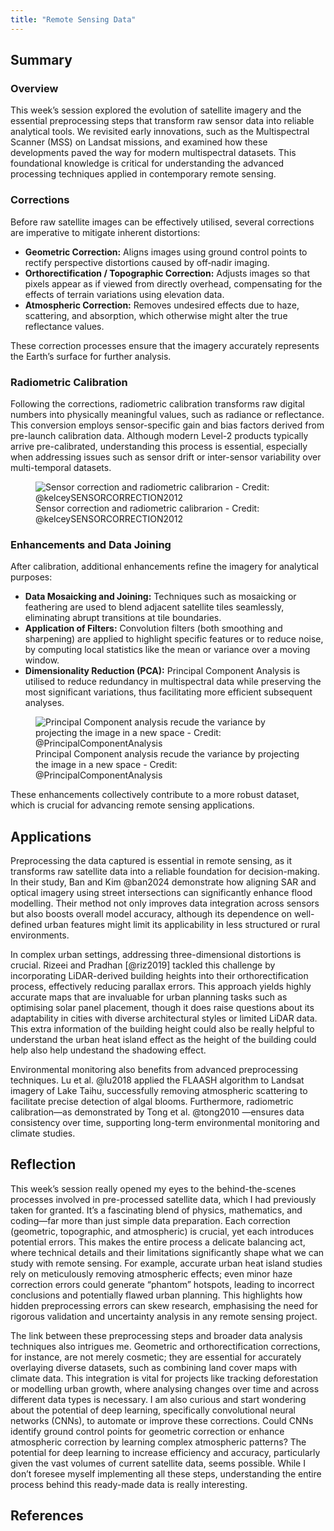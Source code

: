 ```yaml
---
title: "Remote Sensing Data"
---
```


## Summary

### Overview {.unnumbered}

This week's session explored the evolution of satellite imagery and the essential preprocessing steps that transform raw sensor data into reliable analytical tools. We revisited early innovations, such as the Multispectral Scanner (MSS) on Landsat missions, and examined how these developments paved the way for modern multispectral datasets. This foundational knowledge is critical for understanding the advanced processing techniques applied in contemporary remote sensing.

### Corrections

Before raw satellite images can be effectively utilised, several corrections are imperative to mitigate inherent distortions:

-   **Geometric Correction:** Aligns images using ground control points to rectify perspective distortions caused by off‐nadir imaging.
-   **Orthorectification / Topographic Correction:** Adjusts images so that pixels appear as if viewed from directly overhead, compensating for the effects of terrain variations using elevation data.
-   **Atmospheric Correction:** Removes undesired effects due to haze, scattering, and absorption, which otherwise might alter the true reflectance values.

These correction processes ensure that the imagery accurately represents the Earth's surface for further analysis.

### Radiometric Calibration

Following the corrections, radiometric calibration transforms raw digital numbers into physically meaningful values, such as radiance or reflectance. This conversion employs sensor-specific gain and bias factors derived from pre-launch calibration data. Although modern Level-2 products typically arrive pre-calibrated, understanding this process is essential, especially when addressing issues such as sensor drift or inter-sensor variability over multi-temporal datasets.

![Sensor correction and radiometric calibrarion - Credit: @kelceySENSORCORRECTION2012](img/3_calibration.png)

### Enhancements and Data Joining

After calibration, additional enhancements refine the imagery for analytical purposes:

-   **Data Mosaicking and Joining:** Techniques such as mosaicking or feathering are used to blend adjacent satellite tiles seamlessly, eliminating abrupt transitions at tile boundaries.
-   **Application of Filters:** Convolution filters (both smoothing and sharpening) are applied to highlight specific features or to reduce noise, by computing local statistics like the mean or variance over a moving window.
-   **Dimensionality Reduction (PCA):** Principal Component Analysis is utilised to reduce redundancy in multispectral data while preserving the most significant variations, thus facilitating more efficient subsequent analyses.

![Principal Component analysis recude the variance by projecting the image in a new space - Credit: @PrincipalComponentAnalysis](./img/3_PCA.jpg)

These enhancements collectively contribute to a more robust dataset, which is crucial for advancing remote sensing applications.

## Applications

Preprocessing the data captured is essential in remote sensing, as it transforms raw satellite data into a reliable foundation for decision-making. In their study, Ban and Kim @ban2024 demonstrate how aligning SAR and optical imagery using street intersections can significantly enhance flood modelling. Their method not only improves data integration across sensors but also boosts overall model accuracy, although its dependence on well-defined urban features might limit its applicability in less structured or rural environments.

In complex urban settings, addressing three-dimensional distortions is crucial. Rizeei and Pradhan [@riz2019] tackled this challenge by incorporating LiDAR-derived building heights into their orthorectification process, effectively reducing parallax errors. This approach yields highly accurate maps that are invaluable for urban planning tasks such as optimising solar panel placement, though it does raise questions about its adaptability in cities with diverse architectural styles or limited LiDAR data. This extra information of the building height could also be really helpful to understand the urban heat island effect as the height of the building could help also help undestand the shadowing effect.

Environmental monitoring also benefits from advanced preprocessing techniques. Lu et al. @lu2018 applied the FLAASH algorithm to Landsat imagery of Lake Taihu, successfully removing atmospheric scattering to facilitate precise detection of algal blooms. Furthermore, radiometric calibration—as demonstrated by Tong et al. @tong2010 —ensures data consistency over time, supporting long-term environmental monitoring and climate studies.

## Reflection

This week's session really opened my eyes to the behind-the-scenes processes involved in pre-processed satellite data, which I had previously taken for granted. It's a fascinating blend of physics, mathematics, and coding—far more than just simple data preparation. Each correction (geometric, topographic, and atmospheric) is crucial, yet each introduces potential errors. This makes the entire process a delicate balancing act, where technical details and their limitations significantly shape what we can study with remote sensing. For example, accurate urban heat island studies rely on meticulously removing atmospheric effects; even minor haze correction errors could generate "phantom" hotspots, leading to incorrect conclusions and potentially flawed urban planning. This highlights how hidden preprocessing errors can skew research, emphasising the need for rigorous validation and uncertainty analysis in any remote sensing project.

The link between these preprocessing steps and broader data analysis techniques also intrigues me. Geometric and orthorectification corrections, for instance, are not merely cosmetic; they are essential for accurately overlaying diverse datasets, such as combining land cover maps with climate data. This integration is vital for projects like tracking deforestation or modelling urban growth, where analysing changes over time and across different data types is necessary. I am also curious and start wondering about the potential of deep learning, specifically convolutional neural networks (CNNs), to automate or improve these corrections. Could CNNs identify ground control points for geometric correction or enhance atmospheric correction by learning complex atmospheric patterns? The potential for deep learning to increase efficiency and accuracy, particularly given the vast volumes of current satellite data, seems possible. While I don't foresee myself implementing all these steps, understanding the entire process behind this ready-made data is really interesting.

## References {.unnumbered}